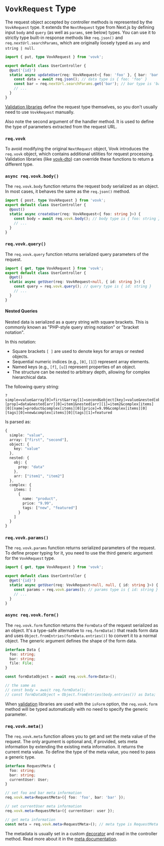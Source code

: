 
# `VovkRequest` Type

The request object accepted by controller methods is represented by the `VovkRequest` type. It extends the `NextRequest` type from Next.js by defining input `body` and `query` (as well as `params`, see below) types. You can use it to strictly type built-in response methods like `req.json()` and `req.nextUrl.searchParams`, which are originally loosely typed as `any` and `string | null`.

```ts
import { put, type VovkRequest } from 'vovk';

export default class UserController {
  @put('{id}')
  static async updateUser(req: VovkRequest<{ foo: 'foo' }, { bar: 'bar' }>, { id }: { id: string }) {
    const data = await req.json(); // data type is { foo: 'foo' }
    const bar = req.nextUrl.searchParams.get('bar'); // bar type is 'bar'
    // ...
  }
}
```

[Validation libraries](/validation) define the request type themselves, so you don't usually need to use `VovkRequest` manually.

Also note the second argument of the handler method. It is used to define the type of parameters extracted from the request URL.

### `req.vovk`

To avoid modifying the original `NextRequest` object, Vovk introduces the `req.vovk` object, which contains additional utilities for request processing. Validation libraries (like [vovk-dto](/validation/dto)) can override these functions to return a different type.

### `async req.vovk.body()`

The `req.vovk.body` function returns the request body serialized as an object. In most cases, it behaves the same as the `req.json()` method.

```ts
import { post, type VovkRequest } from 'vovk';
export default class UserController {
  @post()
  static async createUser(req: VovkRequest<{ foo: string }>) {
    const body = await req.vovk.body(); // body type is { foo: string }
    // ...
  }
}
```

### `req.vovk.query()`

The `req.vovk.query` function returns serialized query parameters of the request.

```ts
import { get, type VovkRequest } from 'vovk';
export default class UserController {
  @get()
  static async getUser(req: VovkRequest<null, { id: string }>) {
    const query = req.vovk.query(); // query type is { id: string }
    // ...
  }
}
```

#### Nested Queries

Nested data is serialized as a query string with square brackets. This is commonly known as "PHP-style query string notation" or "bracket notation".

In this notation:

- Square brackets `[ ]` are used to denote keys for arrays or nested objects.
- Sequential numeric indices (e.g., `[0]`, `[1]`) represent array elements.
- Named keys (e.g., `[f]`, `[u]`) represent properties of an object.
- The structure can be nested to arbitrary depth, allowing for complex hierarchical data.

The following query string:

```
?simple=value&array[0]=first&array[1]=second&object[key]=value&nested[obj][prop]=data&nested[arr][0]=item1&nested[arr][1]=item2&complex[items][0][name]=product&complex[items][0][price]=9.99&complex[items][0][tags][0]=new&complex[items][0][tags][1]=featured
```

Is parsed as:

```ts
{
  simple: "value",
  array: ["first", "second"],
  object: {
    key: "value"
  },
  nested: {
    obj: {
      prop: "data"
    },
    arr: ["item1", "item2"]
  },
  complex: {
    items: [
      {
        name: "product",
        price: "9.99",
        tags: ["new", "featured"]
      }
    ]
  }
}
```

### `req.vovk.params()`

The `req.vovk.params` function returns serialized parameters of the request. To define proper typing for it, you need to use the third generic argument for the `VovkRequest` type.

```ts
import { get, type VovkRequest } from 'vovk';

export default class UserController {
  @get('{id}')
  static async getUser(req: VovkRequest<null, null, { id: string }>) {
    const params = req.vovk.params(); // params type is { id: string }
    // ...
  }
}
```

### `async req.vovk.form()`

The `req.vovk.form` function returns the `FormData` of the request serialized as an object. It's a type-safe alternative to `req.formData()` that reads form data and uses `Object.fromEntries(formData.entries())` to convert it to a normal object. The generic argument defines the shape of the form data.

```ts
interface Data {
  foo: string;
  bar: string;
  file: File;
}

const formDataObject = await req.vovk.form<Data>();

// the same as
// const body = await req.formData();
// const formDataObject = Object.fromEntries(body.entries()) as Data;
```

When [validation](/validation) libraries are used with the `isForm` option, the `req.vovk.form` method will be typed automatically with no need to specify the generic parameter.

### `req.vovk.meta()`

The `req.vovk.meta` function allows you to get and set the meta value of the request. The only argument is optional and, if provided, sets meta information by extending the existing meta information. It returns the current meta value. To define the type of the meta value, you need to pass a generic type.

```ts
interface RequestMeta {
  foo: string;
  bar: string;
  currentUser: User;
}

// set foo and bar meta information
req.vovk.meta<RequestMeta>({ foo: 'foo', bar: 'bar' });

// set currentUser meta information
req.vovk.meta<RequestMeta>({ currentUser: user });

// get meta information
const meta = req.vovk.meta<RequestMeta>(); // meta type is RequestMeta including foo, bar, and currentUser
```

The metadata is usually set in a custom [decorator](/controller/decorator) and read in the controller method. Read more about it in the [meta documentation](/controller/meta).